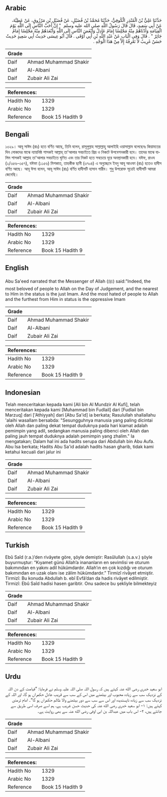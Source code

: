## Arabic


<div dir="rtl" lang="ar" style={{fontSize:'larger',backgroundColor:'#f8f9fa',padding:20}}>
حَدَّثَنَا عَلِيُّ بْنُ الْمُنْذِرِ الْكُوفِيُّ، حَدَّثَنَا مُحَمَّدُ بْنُ فُضَيْلٍ، عَنْ فُضَيْلِ بْنِ مَرْزُوقٍ، عَنْ عَطِيَّةَ، عَنْ أَبِي سَعِيدٍ، قَالَ قَالَ رَسُولُ اللَّهِ صلى الله عليه وسلم ‏ "‏ إِنَّ أَحَبَّ النَّاسِ إِلَى اللَّهِ يَوْمَ الْقِيَامَةِ وَأَدْنَاهُمْ مِنْهُ مَجْلِسًا إِمَامٌ عَادِلٌ وَأَبْغَضَ النَّاسِ إِلَى اللَّهِ وَأَبْعَدَهُمْ مِنْهُ مَجْلِسًا إِمَامٌ جَائِرٌ ‏"‏ ‏.‏ قَالَ وَفِي الْبَابِ عَنْ عَبْدِ اللَّهِ بْنِ أَبِي أَوْفَى ‏.‏ قَالَ أَبُو عِيسَى حَدِيثُ أَبِي سَعِيدٍ حَدِيثٌ حَسَنٌ غَرِيبٌ لاَ نَعْرِفُهُ إِلاَّ مِنْ هَذَا الْوَجْهِ ‏.‏
</div>
<div style={{backgroundColor:'#f8f9fa',padding:20, marginBottom: 10}}><table> <thead> <tr> <th>Grade</th> <th></th> </tr> </thead> <tbody> <tr><td>Daif</td><td>Ahmad Muhammad Shakir</td></tr><tr><td>Daif</td><td>Al-Albani</td></tr><tr><td>Daif</td><td>Zubair Ali Zai</td></tr></tbody></table><table> <thead> <tr> <th>References:</th> <th></th> </tr> </thead> <tbody><tr><td>Hadith No</td><td>1329</td></tr><tr><td>Arabic No</td><td>1329</td></tr><tr><td>Reference</td><td>Book 15 Hadith 9</td></tr></tbody></table></div>

## Bengali


<div dir="ltr" lang="bn" style={{fontSize:'larger',backgroundColor:'#f8f9fa',padding:20}}>
১৩২৯। আবূ সাঈদ (রাঃ) হতে বর্ণিত আছে, তিনি বলেন, রাসূলুল্লাহ সাল্লাল্লাহু আলাইহি ওয়াসাল্লাম বলেছেনঃ কিয়ামতের দিন লোকদের মাঝে ন্যায়নিষ্ঠ শাসকই আল্লাহ্ তা'আলার সবচাইতে প্রিয় ও নিকটে উপবেশনকারী হবে। তাদের মাঝে যালিম শাসকই আল্লাহ তা'আলার সবচাইতে ঘৃণিত এবং তার নিকট হতে সবচেয়ে দূরে অবস্থানকারী হবে। যঈফ, রাওয (২/৩৫৬-৩৫৭), যঈফা (১১৫৬) মিশকাত, তাহকীক ছানী (৩৭০৪) এ অনুচ্ছেদে ইবনু আবূ আওফা (রাঃ) হতেও হাদীস বর্ণিত আছে। আবূ ঈসা বলেন, আবূ সাঈদ (রাঃ) বর্ণিত হাদীসটি হাসান গারীব। শুধু উপরোক্ত সূত্রেই হাদীসটি আমরা জেনেছি।
</div>
<div style={{backgroundColor:'#f8f9fa',padding:20, marginBottom: 10}}><table> <thead> <tr> <th>Grade</th> <th></th> </tr> </thead> <tbody> <tr><td>Daif</td><td>Ahmad Muhammad Shakir</td></tr><tr><td>Daif</td><td>Al-Albani</td></tr><tr><td>Daif</td><td>Zubair Ali Zai</td></tr></tbody></table><table> <thead> <tr> <th>References:</th> <th></th> </tr> </thead> <tbody><tr><td>Hadith No</td><td>1329</td></tr><tr><td>Arabic No</td><td>1329</td></tr><tr><td>Reference</td><td>Book 15 Hadith 9</td></tr></tbody></table></div>

## English


<div dir="ltr" lang="en" style={{fontSize:'larger',backgroundColor:'#f8f9fa',padding:20}}>
Abu Sa'eed narrated that the Messenger of Allah (ﷺ) said:"Indeed, the most beloved of people to Allah on the Day of Judgement, and the nearest to Him in the status is the just Imam. And the most hated of people to Allah and the furthest from Him in status is the oppressive Imam
</div>
<div style={{backgroundColor:'#f8f9fa',padding:20, marginBottom: 10}}><table> <thead> <tr> <th>Grade</th> <th></th> </tr> </thead> <tbody> <tr><td>Daif</td><td>Ahmad Muhammad Shakir</td></tr><tr><td>Daif</td><td>Al-Albani</td></tr><tr><td>Daif</td><td>Zubair Ali Zai</td></tr></tbody></table><table> <thead> <tr> <th>References:</th> <th></th> </tr> </thead> <tbody><tr><td>Hadith No</td><td>1329</td></tr><tr><td>Arabic No</td><td>1329</td></tr><tr><td>Reference</td><td>Book 15 Hadith 9</td></tr></tbody></table></div>

## Indonesian


<div dir="ltr" lang="id" style={{fontSize:'larger',backgroundColor:'#f8f9fa',padding:20}}>
Telah menceritakan kepada kami [Ali bin Al Mundzir Al Kufi], telah menceritakan kepada kami [Muhammad bin Fudlail] dari [Fudlail bin Marzuq] dari ['Athiyyah] dari [Abu Sa'id] ia berkata; Rasulullah shallallahu 'alaihi wasallam bersabda: "Sesungguhnya manusia yang paling dicintai oleh Allah dan paling dekat tempat duduknya pada hari kiamat adalah pemimpin yang adil, sedangkan manusia paling dibenci oleh Allah dan paling jauh tempat duduknya adalah pemimpin yang zhalim." Ia mengatakan; Dalam hal ini ada hadits serupa dari Abdullah bin Abu Aufa. Abu Isa berkata; Hadits Abu Sa'id adalah hadits hasan gharib, tidak kami ketahui kecuali dari jalur ini
</div>
<div style={{backgroundColor:'#f8f9fa',padding:20, marginBottom: 10}}><table> <thead> <tr> <th>Grade</th> <th></th> </tr> </thead> <tbody> <tr><td>Daif</td><td>Ahmad Muhammad Shakir</td></tr><tr><td>Daif</td><td>Al-Albani</td></tr><tr><td>Daif</td><td>Zubair Ali Zai</td></tr></tbody></table><table> <thead> <tr> <th>References:</th> <th></th> </tr> </thead> <tbody><tr><td>Hadith No</td><td>1329</td></tr><tr><td>Arabic No</td><td>1329</td></tr><tr><td>Reference</td><td>Book 15 Hadith 9</td></tr></tbody></table></div>

## Turkish


<div dir="ltr" lang="tr" style={{fontSize:'larger',backgroundColor:'#f8f9fa',padding:20}}>
Ebû Saîd (r.a.)’den rivâyete göre, şöyle demiştir: Rasûlullah (s.a.v.) şöyle buyurmuştur: “Kıyamet günü Allah’a inananların en sevimlisi ve oturum bakımından en yakını adil hükümdardır. Allah’ın en çok kızdığı ve oturum bakımından en uzak olanı ise zâlim hükümdardır.” Tirmizî rivâyet etmiştir. Tirmizî: Bu konuda Abdullah b. ebî Evfâ’dan da hadis rivâyet edilmiştir. Tirmizî: Ebû Saîd hadisi hasen garibtir. Onu sadece bu şekliyle bilmekteyiz
</div>
<div style={{backgroundColor:'#f8f9fa',padding:20, marginBottom: 10}}><table> <thead> <tr> <th>Grade</th> <th></th> </tr> </thead> <tbody> <tr><td>Daif</td><td>Ahmad Muhammad Shakir</td></tr><tr><td>Daif</td><td>Al-Albani</td></tr><tr><td>Daif</td><td>Zubair Ali Zai</td></tr></tbody></table><table> <thead> <tr> <th>References:</th> <th></th> </tr> </thead> <tbody><tr><td>Hadith No</td><td>1329</td></tr><tr><td>Arabic No</td><td>1329</td></tr><tr><td>Reference</td><td>Book 15 Hadith 9</td></tr></tbody></table></div>

## Urdu


<div dir="rtl" lang="ur" style={{fontSize:'larger',backgroundColor:'#f8f9fa',padding:20}}>
ابو سعید خدری رضی الله عنہ کہتے ہیں کہ رسول اللہ صلی اللہ علیہ وسلم نے فرمایا: ”قیامت کے دن اللہ کے نزدیک سب سے زیادہ محبوب اور بیٹھنے میں اس کے سب سے قریب عادل حکمراں ہو گا، اور اللہ کے نزدیک سب سے زیادہ ناپسندیدہ اور اس سے سب سے دور بیٹھنے والا ظالم حکمراں ہو گا“۔ امام ترمذی کہتے ہیں: ۱- ابو سعید خدری رضی الله عنہ کی حدیث حسن غریب ہے، ہم اسے صرف اسی طریق سے جانتے ہیں، ۲- اس باب میں عبداللہ بن ابی اوفی رضی الله عنہ سے بھی روایت ہے۔
</div>
<div style={{backgroundColor:'#f8f9fa',padding:20, marginBottom: 10}}><table> <thead> <tr> <th>Grade</th> <th></th> </tr> </thead> <tbody> <tr><td>Daif</td><td>Ahmad Muhammad Shakir</td></tr><tr><td>Daif</td><td>Al-Albani</td></tr><tr><td>Daif</td><td>Zubair Ali Zai</td></tr></tbody></table><table> <thead> <tr> <th>References:</th> <th></th> </tr> </thead> <tbody><tr><td>Hadith No</td><td>1329</td></tr><tr><td>Arabic No</td><td>1329</td></tr><tr><td>Reference</td><td>Book 15 Hadith 9</td></tr></tbody></table></div>